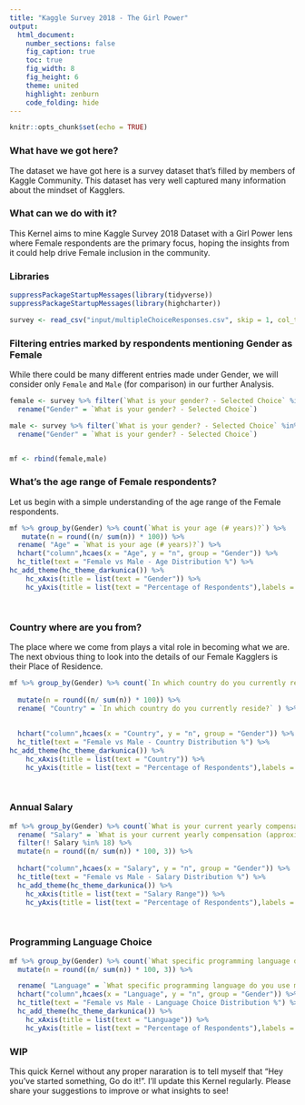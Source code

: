 ```yaml
---
title: "Kaggle Survey 2018 - The Girl Power"
output:
  html_document:
    number_sections: false
    fig_caption: true
    toc: true
    fig_width: 8
    fig_height: 6
    theme: united
    highlight: zenburn
    code_folding: hide
---
```


```r
knitr::opts_chunk$set(echo = TRUE)
```


### What have we got here?

The dataset we have got here is a survey dataset that's filled by members of Kaggle Community. This dataset has very well captured many information about the mindset of Kagglers. 


### What can we do with it?


This Kernel aims to mine Kaggle Survey 2018 Dataset with a Girl Power lens where Female respondents are the primary focus, hoping the insights from it could help drive Female inclusion in the community. 


### Libraries

```r
suppressPackageStartupMessages(library(tidyverse)) 
suppressPackageStartupMessages(library(highcharter))
```


```r
survey <- read_csv("input/multipleChoiceResponses.csv", skip = 1, col_types = cols())
```

### Filtering  entries marked by respondents mentioning Gender as Female 

While there could be many different entries made under Gender, we will consider only `Female` and `Male` (for comparison) in our further Analysis. 

```r
female <- survey %>% filter(`What is your gender? - Selected Choice` %in% "Female") %>% 
  rename("Gender" = `What is your gender? - Selected Choice`)

male <- survey %>% filter(`What is your gender? - Selected Choice` %in% "Male") %>% 
  rename("Gender" = `What is your gender? - Selected Choice`)


mf <- rbind(female,male)
```


### What's the age range of Female respondents?

Let us begin with a simple understanding of the age range of the Female respondents. 

```r
mf %>% group_by(Gender) %>% count(`What is your age (# years)?`) %>% 
   mutate(n = round((n/ sum(n)) * 100)) %>% 
  rename( "Age" = `What is your age (# years)?`) %>% 
  hchart("column",hcaes(x = "Age", y = "n", group = "Gender")) %>% 
  hc_title(text = "Female vs Male - Age Distribution %") %>% 
hc_add_theme(hc_theme_darkunica()) %>% 
    hc_xAxis(title = list(text = "Gender")) %>% 
    hc_yAxis(title = list(text = "Percentage of Respondents"),labels = list(format = "{value}%"))

  
```



### Country where are you from?

The place where we come from plays a vital role in becoming what we are. The next obvious thing to look into the details of our Female Kagglers is their Place of Residence. 

```r
mf %>% group_by(Gender) %>% count(`In which country do you currently reside?`) %>%
  
  mutate(n = round((n/ sum(n)) * 100)) %>% 
  rename( "Country" = `In which country do you currently reside?` ) %>% 
   
  
  hchart("column",hcaes(x = "Country", y = "n", group = "Gender")) %>% 
  hc_title(text = "Female vs Male - Country Distribution %") %>% 
hc_add_theme(hc_theme_darkunica()) %>% 
    hc_xAxis(title = list(text = "Country")) %>% 
    hc_yAxis(title = list(text = "Percentage of Respondents"),labels = list(format = "{value}%"))

  
```
 


### Annual Salary


```r


mf %>% group_by(Gender) %>% count(`What is your current yearly compensation (approximate $USD)?`) %>%
  rename( "Salary" = `What is your current yearly compensation (approximate $USD)?` ) %>% 
  filter(! Salary %in% 18) %>% 
  mutate(n = round((n/ sum(n)) * 100, 3)) %>% 
  
  hchart("column",hcaes(x = "Salary", y = "n", group = "Gender")) %>% 
  hc_title(text = "Female vs Male - Salary Distribution %") %>% 
  hc_add_theme(hc_theme_darkunica()) %>% 
    hc_xAxis(title = list(text = "Salary Range")) %>% 
    hc_yAxis(title = list(text = "Percentage of Respondents"),labels = list(format = "{value}%"))

 
```
 




### Programming Language Choice

```r




mf %>% group_by(Gender) %>% count(`What specific programming language do you use most often? - Selected Choice`) %>%
  mutate(n = round((n/ sum(n)) * 100, 3)) %>%

  rename( "Language" = `What specific programming language do you use most often? - Selected Choice`) %>% 
  hchart("column",hcaes(x = "Language", y = "n", group = "Gender")) %>% 
  hc_title(text = "Female vs Male - Language Choice Distribution %") %>% 
  hc_add_theme(hc_theme_darkunica()) %>% 
    hc_xAxis(title = list(text = "Language")) %>% 
    hc_yAxis(title = list(text = "Percentage of Respondents"),labels = list(format = "{value}%"))


```





### WIP

This quick Kernel without any proper nararation is to tell myself that "Hey you've started something, Go do it!". I'll update this Kernel regularly. Please share your suggestions to improve or what insights to see!